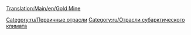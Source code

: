 [[Translation:Main/en/Gold Mine]]{{en/-}}
{{ru/Промышленность|Изображение=Goldmine.png
|имя=Золотая шахта
|Климат=[[Main/en/Климат/Ru#Субарктический]]
|Принимает=Нет
|Производит=[[Main/ru/Золото|Золото]]
|Примечания=нет в других [[Main/ru/Климат|климатах]]
}}

{{ru/Navbox Промышленность}}

[[Category:ru/Первичные отрасли]]
[[Category:ru/Отрасли субарктического климата]]